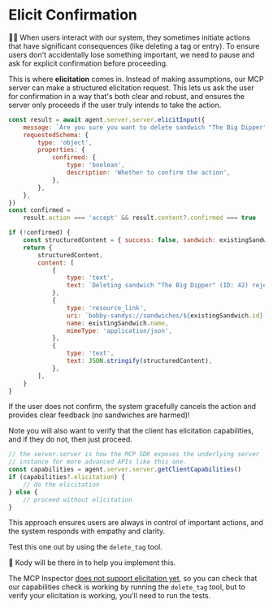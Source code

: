 # Elicit Confirmation

<EpicVideo url="https://www.epicai.pro/workshops/day-3-advanced-tools-sampling-and-elicitation/elicit-confirmation~oaha2" />

👨‍💼 When users interact with our system, they sometimes initiate actions that have significant consequences (like deleting a tag or entry). To ensure users don't accidentally lose something important, we need to pause and ask for explicit confirmation before proceeding.

This is where **elicitation** comes in. Instead of making assumptions, our MCP server can make a structured elicitation request. This lets us ask the user for confirmation in a way that's both clear and robust, and ensures the server only proceeds if the user truly intends to take the action.

```js
const result = await agent.server.server.elicitInput({
	message: `Are you sure you want to delete sandwich "The Big Dipper" (ID: 42)?`,
	requestedSchema: {
		type: 'object',
		properties: {
			confirmed: {
				type: 'boolean',
				description: 'Whether to confirm the action',
			},
		},
	},
})
const confirmed =
	result.action === 'accept' && result.content?.confirmed === true

if (!confirmed) {
	const structuredContent = { success: false, sandwich: existingSandwich }
	return {
		structuredContent,
		content: [
			{
				type: 'text',
				text: `Deleting sandwich "The Big Dipper" (ID: 42) rejected by the user.`,
			},
			{
				type: 'resource_link',
				uri: `bobby-sandys://sandwiches/${existingSandwich.id}`,
				name: existingSandwich.name,
				mimeType: 'application/json',
			},
			{
				type: 'text',
				text: JSON.stringify(structuredContent),
			},
		],
	}
}
```

<callout-success>
	If the user does not confirm, the system gracefully cancels the action and
	provides clear feedback (no sandwiches are harmed)!
</callout-success>

Note you will also want to verify that the client has elicitation capabilities, and if they do not, then just proceed.

```ts
// the server.server is how the MCP SDK exposes the underlying server
// instance for more advanced APIs like this one.
const capabilities = agent.server.server.getClientCapabilities()
if (capabilities?.elicitation) {
	// do the elicitation
} else {
	// proceed without elicitation
}
```

This approach ensures users are always in control of important actions, and the system responds with empathy and clarity.

Test this one out by using the `delete_tag` tool.

🐨 Kody will be there in <InlineFile file="src/tools.ts" /> to help you
implement this.

The MCP Inspector [does not support elicitation yet](https://github.com/modelcontextprotocol/inspector/issues/524), so you can check that our capabilities check is working by running the `delete_tag` tool, but to verify your elicitation is working, you'll need to run the tests.
